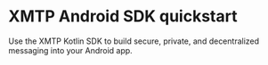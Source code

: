 
# XMTP Android SDK quickstart

Use the XMTP Kotlin SDK to build secure, private, and decentralized messaging into your Android app.

<InboxQuickstart />
